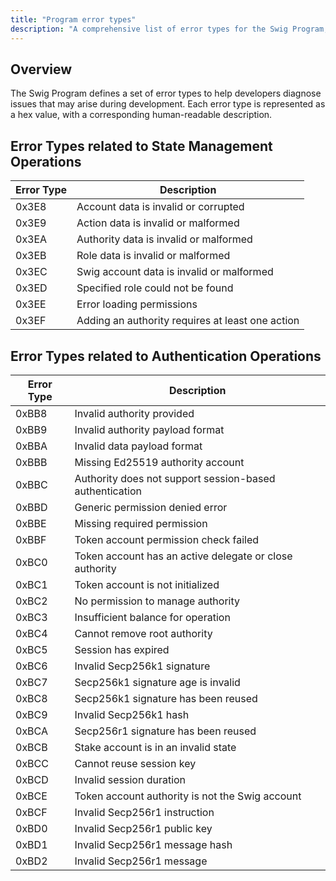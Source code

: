 ```yaml
---
title: "Program error types"
description: "A comprehensive list of error types for the Swig Program, in hex and there meanings."
---
```


## Overview

The Swig Program defines a set of error types to help developers diagnose issues that may arise during development. Each error type is represented as a hex value, with a corresponding human-readable description.

## Error Types related to State Management Operations
| Error Type | Description                                      |
| ---------- | ------------------------------------------------ |
| 0x3E8      | Account data is invalid or corrupted             |
| 0x3E9      | Action data is invalid or malformed              |
| 0x3EA      | Authority data is invalid or malformed           |
| 0x3EB      | Role data is invalid or malformed                |
| 0x3EC      | Swig account data is invalid or malformed        |
| 0x3ED      | Specified role could not be found                |
| 0x3EE      | Error loading permissions                        |
| 0x3EF      | Adding an authority requires at least one action |

## Error Types related to Authentication Operations
| Error Type | Description                                             |
| ---------- | ------------------------------------------------------- |
| 0xBB8      | Invalid authority provided                              |
| 0xBB9      | Invalid authority payload format                        |
| 0xBBA      | Invalid data payload format                             |
| 0xBBB      | Missing Ed25519 authority account                       |
| 0xBBC      | Authority does not support session-based authentication |
| 0xBBD      | Generic permission denied error                         |
| 0xBBE      | Missing required permission                             |
| 0xBBF      | Token account permission check failed                   |
| 0xBC0      | Token account has an active delegate or close authority |
| 0xBC1      | Token account is not initialized                        |
| 0xBC2      | No permission to manage authority                       |
| 0xBC3      | Insufficient balance for operation                      |
| 0xBC4      | Cannot remove root authority                            |
| 0xBC5      | Session has expired                                     |
| 0xBC6      | Invalid Secp256k1 signature                             |
| 0xBC7      | Secp256k1 signature age is invalid                      |
| 0xBC8      | Secp256k1 signature has been reused                     |
| 0xBC9      | Invalid Secp256k1 hash                                  |
| 0xBCA      | Secp256r1 signature has been reused                     |
| 0xBCB      | Stake account is in an invalid state                    |
| 0xBCC      | Cannot reuse session key                                |
| 0xBCD      | Invalid session duration                                |
| 0xBCE      | Token account authority is not the Swig account         |
| 0xBCF      | Invalid Secp256r1 instruction                           |
| 0xBD0      | Invalid Secp256r1 public key                            |
| 0xBD1      | Invalid Secp256r1 message hash                          |
| 0xBD2      | Invalid Secp256r1 message                               |
